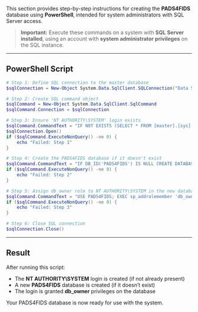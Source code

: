This section provides step-by-step instructions for creating the **PADS4FIDS** database using **PowerShell**, intended for system administrators with SQL Server access.

> **Important:** Execute these commands on a system with **SQL Server installed**, using an account with **system administrator privileges** on the SQL instance.

---

## **PowerShell Script**

```powershell
# Step 1: Define SQL connection to the master database
$sqlConnection = New-Object System.Data.SqlClient.SQLConnection("Data Source=localhost;Integrated Security=SSPI;Initial Catalog=master")

# Step 2: Create SQL command object
$sqlCommand = New-Object System.Data.SqlClient.SqlCommand
$sqlCommand.Connection = $sqlConnection

# Step 3: Ensure 'NT AUTHORITY\SYSTEM' login exists
$sqlCommand.CommandText = "IF NOT EXISTS (SELECT * FROM [master].[sys].[server_principals] WHERE name = 'NT AUTHORITY\SYSTEM') CREATE LOGIN [NT AUTHORITY\SYSTEM] FROM WINDOWS"
$sqlConnection.Open()
if ($sqlCommand.ExecuteNonQuery() -ne 0) {
    echo "Failed: Step 1"
}

# Step 4: Create the PADS4FIDS database if it doesn't exist
$sqlCommand.CommandText = "IF DB_ID('PADS4FIDS') IS NULL CREATE DATABASE [PADS4FIDS];"
if ($sqlCommand.ExecuteNonQuery() -ne 0) {
    echo "Failed: Step 2"
}

# Step 5: Assign db_owner role to NT AUTHORITY\SYSTEM in the new database
$sqlCommand.CommandText = "USE PADS4FIDS; EXEC sp_addrolemember 'db_owner', 'NT AUTHORITY\SYSTEM'"
if ($sqlCommand.ExecuteNonQuery() -ne 0) {
    echo "Failed: Step 3"
}

# Step 6: Close SQL connection
$sqlConnection.Close()
```

---

## Result

After running this script:

- The **NT AUTHORITY\SYSTEM** login is created (if not already present)  
- A new **PADS4FIDS** database is created (if it doesn’t exist)  
- The login is granted **db_owner** privileges on the database  

Your PADS4FIDS database is now ready for use with the system.
